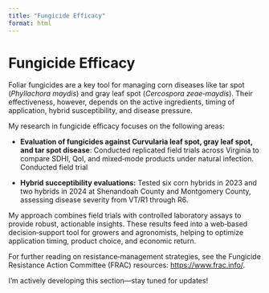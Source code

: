 ```yaml
---
title: "Fungicide Efficacy"
format: html
---
```


# Fungicide Efficacy

Foliar fungicides are a key tool for managing corn diseases like tar spot (*Phyllachora maydis*) and gray leaf spot (*Cercospora zeae‑maydis*). Their effectiveness, however, depends on the active ingredients, timing of application, hybrid susceptibility, and disease pressure.

My research in fungicide efficacy focuses on the following areas:

-   **Evaluation of fungicides against Curvularia leaf spot, gray leaf spot, and tar spot disease**: Conducted replicated field trials across Virginia to compare SDHI, QoI, and mixed‑mode products under natural infection.\
    Conducted field trial

-   **Hybrid succeptibility evaluations:** Tested six corn hybrids in 2023 and two hybrids in 2024 at Shenandoah County and Montgomery County, assessing disease severity from VT/R1 through R6.

My approach combines field trials with controlled laboratory assays to provide robust, actionable insights. These results feed into a web‑based decision‑support tool for growers and agronomists, helping to optimize application timing, product choice, and economic return.

For further reading on resistance‑management strategies, see the Fungicide Resistance Action Committee (FRAC) resources: <https://www.frac.info/>.

I’m actively developing this section—stay tuned for updates!
